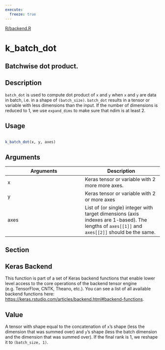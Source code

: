 ```yaml
---
execute:
  freeze: true
---
```


[R/backend.R](https://github.com/rstudio/keras//blob/main/R/backend.R#L181) 

# k_batch_dot

## Batchwise dot product.

## Description
 `batch_dot` is used to compute dot product of `x` and `y` when `x` and `y` are data in batch, i.e. in a shape of `(batch_size)`. `batch_dot` results in a tensor or variable with less dimensions than the input. If the number of dimensions is reduced to 1, we use `expand_dims` to make sure that ndim is at least 2. 


## Usage
```r
 
k_batch_dot(x, y, axes) 
```

## Arguments
|Arguments|Description|
|---|---|
| x | Keras tensor or variable with 2 more more axes. |
| y | Keras tensor or variable with 2 or more axes |
| axes | List of (or single) integer with target dimensions (axis indexes are 1-based). The lengths of `axes[[1]]` and `axes[[2]]` should be the same. |


## Section

## Keras Backend

   This function is part of a set of Keras backend functions that enable lower level access to the core operations of the backend tensor engine (e.g. TensorFlow, CNTK, Theano, etc.).  You can see a list of all available backend functions here: [https://keras.rstudio.com/articles/backend.html#backend-functions](https://keras.rstudio.com/articles/backend.html#backend-functions). 

## Value
 A tensor with shape equal to the concatenation of `x`'s shape (less the dimension that was summed over) and `y`'s shape (less the batch dimension and the dimension that was summed over). If the final rank is 1, we reshape it to `(batch_size, 1)`. 




